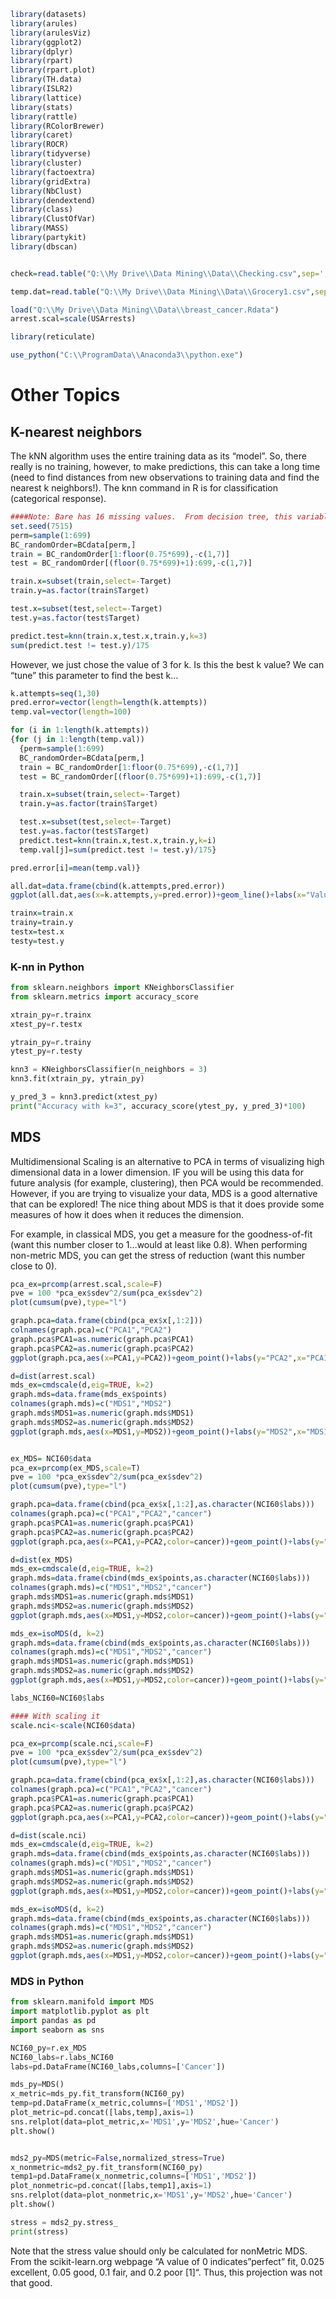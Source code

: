 

```r
library(datasets)
library(arules)
library(arulesViz)
library(ggplot2)
library(dplyr)
library(rpart)
library(rpart.plot)
library(TH.data)
library(ISLR2)
library(lattice)
library(stats)
library(rattle)
library(RColorBrewer)
library(caret)
library(ROCR)
library(tidyverse)  
library(cluster)  
library(factoextra) 
library(gridExtra)
library(NbClust)
library(dendextend)
library(class)
library(ClustOfVar)
library(MASS)
library(partykit)
library(dbscan)


check=read.table("Q:\\My Drive\\Data Mining\\Data\\Checking.csv",sep=',',header=T)

temp.dat=read.table("Q:\\My Drive\\Data Mining\\Data\\Grocery1.csv",sep=',',header=T)

load("Q:\\My Drive\\Data Mining\\Data\\breast_cancer.Rdata")
arrest.scal=scale(USArrests)

library(reticulate)

use_python("C:\\ProgramData\\Anaconda3\\python.exe")

```
# Other Topics

## K-nearest neighbors

The kNN algorithm uses the entire training data as its "model".  So, there really is no training, however, to make predictions, this can take a long time (need to find distances from new observations to training data and find the nearest k neighbors!).  The knn command in R is for classification (categorical response).

```r

####Note: Bare has 16 missing values.  From decision tree, this variable does not seem as important as the other variables, so will be dropped for this illustration.
set.seed(7515)
perm=sample(1:699)
BC_randomOrder=BCdata[perm,]
train = BC_randomOrder[1:floor(0.75*699),-c(1,7)]
test = BC_randomOrder[(floor(0.75*699)+1):699,-c(1,7)]

train.x=subset(train,select=-Target)
train.y=as.factor(train$Target)

test.x=subset(test,select=-Target)
test.y=as.factor(test$Target)

predict.test=knn(train.x,test.x,train.y,k=3)
sum(predict.test != test.y)/175
```

However, we just chose the value of 3 for k.  Is this the best k value?  We can "tune" this parameter to find the best k...
```r

k.attempts=seq(1,30)
pred.error=vector(length=length(k.attempts))
temp.val=vector(length=100)

for (i in 1:length(k.attempts))
{for (j in 1:length(temp.val))
  {perm=sample(1:699)
  BC_randomOrder=BCdata[perm,]
  train = BC_randomOrder[1:floor(0.75*699),-c(1,7)]
  test = BC_randomOrder[(floor(0.75*699)+1):699,-c(1,7)]

  train.x=subset(train,select=-Target)
  train.y=as.factor(train$Target)

  test.x=subset(test,select=-Target)
  test.y=as.factor(test$Target)
  predict.test=knn(train.x,test.x,train.y,k=i)
  temp.val[j]=sum(predict.test != test.y)/175}

pred.error[i]=mean(temp.val)}

all.dat=data.frame(cbind(k.attempts,pred.error))
ggplot(all.dat,aes(x=k.attempts,y=pred.error))+geom_line()+labs(x="Values for k",y="Test error")

trainx=train.x
trainy=train.y
testx=test.x
testy=test.y

```

### K-nn in Python

```python
from sklearn.neighbors import KNeighborsClassifier
from sklearn.metrics import accuracy_score

xtrain_py=r.trainx
xtest_py=r.testx

ytrain_py=r.trainy
ytest_py=r.testy

knn3 = KNeighborsClassifier(n_neighbors = 3)
knn3.fit(xtrain_py, ytrain_py)

y_pred_3 = knn3.predict(xtest_py)
print("Accuracy with k=3", accuracy_score(ytest_py, y_pred_3)*100)


```


## MDS

Multidimensional Scaling is an alternative to PCA in terms of visualizing high dimensional data in a lower dimension.  IF you will be using this data for future analysis (for example, clustering), then PCA would be recommended.  However, if you are trying to visualize your data, MDS is a good alternative that can be explored!  The nice thing about MDS is that it does provide some measures of how it does when it reduces the dimension. 

For example, in classical MDS, you get a measure for the goodness-of-fit (want this number closer to 1...would at least like 0.8).  When performing non-metric MDS, you can get the stress of reduction (want this number close to 0).


```r

pca_ex=prcomp(arrest.scal,scale=F)
pve = 100 *pca_ex$sdev^2/sum(pca_ex$sdev^2)
plot(cumsum(pve),type="l")

graph.pca=data.frame(cbind(pca_ex$x[,1:2]))
colnames(graph.pca)=c("PCA1","PCA2")
graph.pca$PCA1=as.numeric(graph.pca$PCA1)
graph.pca$PCA2=as.numeric(graph.pca$PCA2)
ggplot(graph.pca,aes(x=PCA1,y=PCA2))+geom_point()+labs(y="PCA2",x="PCA1",title="PCA visualization")

d=dist(arrest.scal)
mds_ex=cmdscale(d,eig=TRUE, k=2)
graph.mds=data.frame(mds_ex$points)
colnames(graph.mds)=c("MDS1","MDS2")
graph.mds$MDS1=as.numeric(graph.mds$MDS1)
graph.mds$MDS2=as.numeric(graph.mds$MDS2)
ggplot(graph.mds,aes(x=MDS1,y=MDS2))+geom_point()+labs(y="MDS2",x="MDS1",title="metric MDS visualization")



```


```r
ex_MDS= NCI60$data
pca_ex=prcomp(ex_MDS,scale=T)
pve = 100 *pca_ex$sdev^2/sum(pca_ex$sdev^2)
plot(cumsum(pve),type="l")

graph.pca=data.frame(cbind(pca_ex$x[,1:2],as.character(NCI60$labs)))
colnames(graph.pca)=c("PCA1","PCA2","cancer")
graph.pca$PCA1=as.numeric(graph.pca$PCA1)
graph.pca$PCA2=as.numeric(graph.pca$PCA2)
ggplot(graph.pca,aes(x=PCA1,y=PCA2,color=cancer))+geom_point()+labs(y="PCA2",x="PCA1",title="PCA visualization")

d=dist(ex_MDS)
mds_ex=cmdscale(d,eig=TRUE, k=2)
graph.mds=data.frame(cbind(mds_ex$points,as.character(NCI60$labs)))
colnames(graph.mds)=c("MDS1","MDS2","cancer")
graph.mds$MDS1=as.numeric(graph.mds$MDS1)
graph.mds$MDS2=as.numeric(graph.mds$MDS2)
ggplot(graph.mds,aes(x=MDS1,y=MDS2,color=cancer))+geom_point()+labs(y="MDS2",x="MDS1",title="metric MDS visualization")

mds_ex=isoMDS(d, k=2)
graph.mds=data.frame(cbind(mds_ex$points,as.character(NCI60$labs)))
colnames(graph.mds)=c("MDS1","MDS2","cancer")
graph.mds$MDS1=as.numeric(graph.mds$MDS1)
graph.mds$MDS2=as.numeric(graph.mds$MDS2)
ggplot(graph.mds,aes(x=MDS1,y=MDS2,color=cancer))+geom_point()+labs(y="MDS2",x="MDS1",title="non-metric MDS visualization")

labs_NCI60=NCI60$labs

#### With scaling it
scale.nci<-scale(NCI60$data)

pca_ex=prcomp(scale.nci,scale=F)
pve = 100 *pca_ex$sdev^2/sum(pca_ex$sdev^2)
plot(cumsum(pve),type="l")

graph.pca=data.frame(cbind(pca_ex$x[,1:2],as.character(NCI60$labs)))
colnames(graph.pca)=c("PCA1","PCA2","cancer")
graph.pca$PCA1=as.numeric(graph.pca$PCA1)
graph.pca$PCA2=as.numeric(graph.pca$PCA2)
ggplot(graph.pca,aes(x=PCA1,y=PCA2,color=cancer))+geom_point()+labs(y="PCA2",x="PCA1",title="PCA visualization")

d=dist(scale.nci)
mds_ex=cmdscale(d,eig=TRUE, k=2)
graph.mds=data.frame(cbind(mds_ex$points,as.character(NCI60$labs)))
colnames(graph.mds)=c("MDS1","MDS2","cancer")
graph.mds$MDS1=as.numeric(graph.mds$MDS1)
graph.mds$MDS2=as.numeric(graph.mds$MDS2)
ggplot(graph.mds,aes(x=MDS1,y=MDS2,color=cancer))+geom_point()+labs(y="MDS2",x="MDS1",title="metric MDS visualization")

mds_ex=isoMDS(d, k=2)
graph.mds=data.frame(cbind(mds_ex$points,as.character(NCI60$labs)))
colnames(graph.mds)=c("MDS1","MDS2","cancer")
graph.mds$MDS1=as.numeric(graph.mds$MDS1)
graph.mds$MDS2=as.numeric(graph.mds$MDS2)
ggplot(graph.mds,aes(x=MDS1,y=MDS2,color=cancer))+geom_point()+labs(y="MDS2",x="MDS1",title="non-metric MDS visualization")

```
### MDS in Python

```python
from sklearn.manifold import MDS
import matplotlib.pyplot as plt
import pandas as pd
import seaborn as sns

NCI60_py=r.ex_MDS
NCI60_labs=r.labs_NCI60
labs=pd.DataFrame(NCI60_labs,columns=['Cancer'])

mds_py=MDS()
x_metric=mds_py.fit_transform(NCI60_py)
temp=pd.DataFrame(x_metric,columns=['MDS1','MDS2'])
plot_metric=pd.concat([labs,temp],axis=1)
sns.relplot(data=plot_metric,x='MDS1',y='MDS2',hue='Cancer')
plt.show()


mds2_py=MDS(metric=False,normalized_stress=True)
x_nonmetric=mds2_py.fit_transform(NCI60_py)
temp1=pd.DataFrame(x_nonmetric,columns=['MDS1','MDS2'])
plot_nonmetric=pd.concat([labs,temp1],axis=1)
sns.relplot(data=plot_nonmetric,x='MDS1',y='MDS2',hue='Cancer')
plt.show()

stress = mds2_py.stress_
print(stress)
```

Note that the stress value should only be calculated for nonMetric MDS.  From the scikit-learn.org webpage "A value of 0 indicates "perfect" fit, 0.025 excellent, 0.05 good, 0.1 fair, and 0.2 poor [1]".  Thus, this projection was not that good.